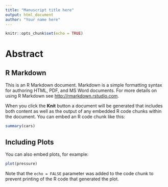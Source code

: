 ```yaml
---
title: "Manuscript title here"
output: html_document
author: "Your name here"
---
```


```r
knitr::opts_chunk$set(echo = TRUE)
```


<!-- 
Indicate the study’s design with a commonly used term in the title, for example:
"Associations between resuscitation interventions and opportunities for 
improvement in adult trauma patients: A cohort study"
-->

# Abstract
<!-- Provide in the abstract an informative and balanced summary of what was 
done and what was found-->

## R Markdown

This is an R Markdown document. Markdown is a simple formatting syntax for authoring HTML, PDF, and MS Word documents. For more details on using R Markdown see <http://rmarkdown.rstudio.com>.

When you click the **Knit** button a document will be generated that includes both content as well as the output of any embedded R code chunks within the document. You can embed an R code chunk like this:

```r
summary(cars)
```

## Including Plots

You can also embed plots, for example:

```r
plot(pressure)
```

Note that the `echo = FALSE` parameter was added to the code chunk to prevent printing of the R code that generated the plot.
